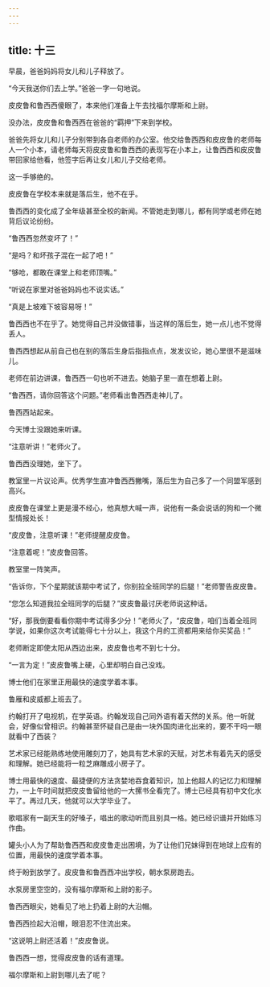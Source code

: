 ```yaml
---
---
---
```

title: 十三
---




早晨，爸爸妈妈将女儿和儿子释放了。

“今天我送你们去上学。”爸爸一字一句地说。

皮皮鲁和鲁西西傻眼了，本来他们准备上午去找福尔摩斯和上尉。

没办法，皮皮鲁和鲁西西在爸爸的“羁押”下来到学校。

爸爸先将女儿和儿子分别带到各自老师的办公室。他交给鲁西西和皮皮鲁的老师每人一个小本，请老师每天将皮皮鲁和鲁西西的表现写在小本上，让鲁西西和皮皮鲁带回家给他看，他签字后再让女儿和儿子交给老师。

这一手够绝的。

皮皮鲁在学校本来就是落后生，他不在乎。

鲁西西的变化成了全年级甚至全校的新闻。不管她走到哪儿，都有同学或老师在她背后议论纷纷。

“鲁西西忽然变坏了！”

“是吗？和坏孩子混在一起了吧！”

“够呛，都敢在课堂上和老师顶嘴。”

“听说在家里对爸爸妈妈也不说实话。”

“真是上坡难下坡容易呀！”

鲁西西也不在乎了。她觉得自己并没做错事，当这样的落后生，她一点儿也不觉得丢人。

鲁西西想起从前自己也在别的落后生身后指指点点，发发议论，她心里很不是滋味儿。

老师在前边讲课，鲁西西一句也听不进去。她脑子里一直在想着上尉。

“鲁西西，请你回答这个问题。”老师看出鲁西西走神儿了。

鲁西西站起来。

今天博士没跟她来听课。

“注意听讲！”老师火了。

鲁西西没理她，坐下了。

教室里一片议论声。优秀学生直冲鲁西西撇嘴，落后生为自己多了一个同盟军感到高兴。

皮皮鲁在课堂上更是漫不经心，他真想大喊一声，说他有一条会说话的狗和一个微型情报处长！

“皮皮鲁，注意听课！”老师提醒皮皮鲁。

“注意着呢！”皮皮鲁回答。

教室里一阵笑声。

“告诉你，下个星期就该期中考试了，你别拉全班同学的后腿！”老师警告皮皮鲁。

“您怎么知道我拉全班同学的后腿？”皮皮鲁最讨厌老师说这种话。

“好，那我倒要看看你期中考试得多少分！”老师火了，“皮皮鲁，咱们当着全班同学说，如果你这次考试能得七十分以上，我这个月的工资都用来给你买奖品！”

老师断定即使太阳从西边出来，皮皮鲁也考不到七十分。

“一言为定！”皮皮鲁嘴上硬，心里却明白自己没戏。

博士他们在家里正用最快的速度学着本事。

鲁雁和皮威都上班去了。

约翰打开了电视机，在学英语。约翰发现自己同外语有着天然的关系。他一听就会，好像似曾相识。约翰甚至怀疑自己是由一块外国肉进化出来的，要不干吗一眼就看中了西装？





艺术家已经能熟练地使用雕刻刀了，她具有艺术家的天赋，对艺术有着先天的感受和理解。她已经能将一粒芝麻雕成小房子了。

博士用最快的速度、最捷便的方法贪婪地吞食着知识，加上他超人的记忆力和理解力，一上午时间就把皮皮鲁留给他的一大摞书全看完了。博士已经具有初中文化水平了。再过几天，他就可以大学毕业了。

歌唱家有一副天生的好嗓子，唱出的歌动听而且别具一格。她已经识谱并开始练习作曲。

罐头小人为了帮助鲁西西和皮皮鲁走出困境，为了让他们兄妹得到在地球上应有的位置，用最快的速度学着本事。

终于盼到放学了。皮皮鲁和鲁西西冲出学校，朝水泵房跑去。

水泵房里空空的，没有福尔摩斯和上尉的影子。

鲁西西眼尖，她看见了地上扔着上尉的大沿帽。

鲁西西捡起大沿帽，眼泪忍不住流出来。

“这说明上尉还活着！”皮皮鲁说。

鲁西西一想，觉得皮皮鲁的话有道理。

福尔摩斯和上尉到哪儿去了呢？